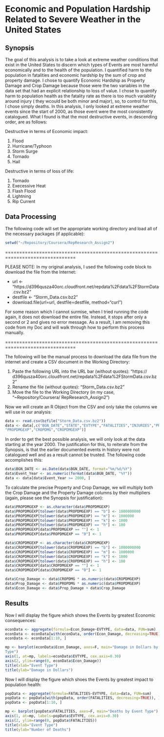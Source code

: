 # Economic and Population Hardship Related to Severe Weather in the United States



## Synopsis



The goal of this analysis is to take a look at extreme weather conditions that 
exist in the United States to discern which types of Events are most harmful 
economically and to the health of the population. I quantified harm to the 
population in fatalities and economic hardship by the sum of crop and property 
damage. I chose to quantify Economic Hardship as Property Damage and Crop 
Damage because those were the two variables in the data set that had an 
explicit relationship to loss of value. I chose to quantify harm to population 
health as the fatality rate as there is too much variablity around injury (
they wcould be both minor and major), so, to control for this, I chose simply 
deaths. In this analysis, I only looked at extreme weather events since the 
start of 2000, as those event were the most consistently catalogued. What I 
found is that the most destructive events, in descending order, are as follows:

Destructive in terms of Economic impact:

1. Flood
2. Hurricane/Typhoon
3. Storm Surge
4. Tornado
5. Hail

Destructive in terms of loss of life:

1. Tornado
2. Execessive Heat
3. Flash Flood
4. Lightning
5. Rip Current



## Data Processing



The following code will set the appropriate working directory and load all of
the necessary packages (if applicable):

```r
setwd("~/Repository/Coursera/RepResearch_Assign2")
```

===============================================================================

PLEASE NOTE: In my original analysis, I used the following code block to 
download the file from the Internet:

- url <- "https://d396qusza40orc.cloudfront.net/repdata%2Fdata%2FStormData.csv.bz2"
- destfile <- "Storm_Data.csv.bz2"
- download.file(url=url, destfile=destfile, method="curl")

For some reason which I cannot surmise, when I tried running the code again, 
it does not download the entire file. Instead, it stops after only a second or 
2 and gives no error message. As a result, I am removing this code from my Doc 
and will walk through how to perform this process manually.

===============================================================================

The following will be the manual process to download the data file from the 
internet and create a CSV document in the Working Directory:

1. Paste the following URL into the URL bar (without quotes): "https://
d396qusza40orc.cloudfront.net/repdata%2Fdata%2FStormData.csv.bz2"
2. Rename the file (without quotes): "Storm_Data.csv.bz2"
3. Move the file to the Working Directory (in my case, "~Repository/Coursera/
RepResearch_Assign2")

Now we will create an R Object from the CSV and only take the columns we will
use in our analysis:

```r
data <- read.csv(bzfile("Storm_Data.csv.bz2"))
data <- data[,c("BGN_DATE","STATE","EVTYPE","FATALITIES","INJURIES","PROPDMG",
"PROPDMGEXP","CROPDMG","CROPDMGEXP")]
```

In order to get the best possible analysis, we will only look at the data 
starting at the year 2000. The justification for this, to reiterate from the Synopsis, is that the earlier documented events in history were not catalogued well and as a result cannot be trusted. The following code accomplishes this:

```r
data$BGN_DATE <- as.Date(data$BGN_DATE, format="%m/%d/%Y")
data$Event_Year <- as.numeric(format(data$BGN_DATE, "%Y"))
data <- data[data$Event_Year >= 2000, ]
```

To calculate the precise Property and Crop Damage, we will multiply both the 
Crop Damage and the Property Damage columns by their multipliers (again, please see the Synopsis for justification):

```r
data$PROPDMGEXP <- as.character(data$PROPDMGEXP)
data$PROPDMGEXP[tolower(data$PROPDMGEXP) == "b"] <- 1000000000
data$PROPDMGEXP[tolower(data$PROPDMGEXP) == "m"] <- 1000000
data$PROPDMGEXP[tolower(data$PROPDMGEXP) == "k"] <- 1000
data$PROPDMGEXP[tolower(data$PROPDMGEXP) == "h"] <- 100
data$PROPDMGEXP[data$PROPDMGEXP == ""] <- 1
data$PROPDMGEXP[data$PROPDMGEXP == "0"] <- 1

data$CROPDMGEXP <- as.character(data$CROPDMGEXP)
data$CROPDMGEXP[tolower(data$CROPDMGEXP) == "b"] <- 1000000000
data$CROPDMGEXP[tolower(data$CROPDMGEXP) == "m"] <- 1000000
data$CROPDMGEXP[tolower(data$CROPDMGEXP) == "k"] <- 1000
data$CROPDMGEXP[tolower(data$CROPDMGEXP) == "h"] <- 100
data$CROPDMGEXP[data$CROPDMGEXP == ""] <- 1
data$CROPDMGEXP[data$CROPDMGEXP == "0"] <- 1

data$Crop_Damage <- data$CROPDMG * as.numeric(data$CROPDMGEXP)
data$Prop_Damage <- data$PROPDMG * as.numeric(data$PROPDMGEXP)
data$Econ_Damage <- data$Prop_Damage + data$Crop_Damage
```



## Results




Now I will display the figure which shows the Events by greatest Economic 
consequences:

```r
econData <- aggregate(formula=Econ_Damage~EVTYPE, data=data, FUN=sum)
econData <- econData[with(econData, order(Econ_Damage, decreasing=TRUE)), ]
econData <- econData[1:10, ]

mp <- barplot(econData$Econ_Damage, axes=F, main="Damage in Dollars by Event 
Type")
axis(1, at=mp, labels=econData$EVTYPE, cex.axis=0.30)
axis(2, ylim=range(0, econData$Econ_Damage))
title(xlab="Event Type")
title(ylab="Damage in Dollars")
```

Now I will display the figure which shoes the Events by greatest impact to 
population health:

```r
popData <- aggregate(formula=FATALITIES~EVTYPE, data=data, FUN=sum)
popData <- popData[with(popData, order(FATALITIES, decreasing=TRUE)), ]
popData <- popData[1:10, ]

mp <- barplot(popData$FATALITIES, axes=F, main="Deaths by Event Type")
axis(1, at=mp, labels=popData$EVTYPE, cex.axis=0.30)
axis(2, ylim=range(0, popData$FATALITIES))
title(xlab="Event Type")
title(ylab="Number of Deaths")
```


